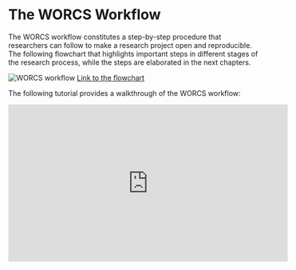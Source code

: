 # The WORCS Workflow {-}

The WORCS workflow constitutes a step-by-step procedure that researchers can follow to make a research project open and reproducible. The following flowchart that highlights important steps in different stages of the research process, while the steps are elaborated in the next chapters.

![WORCS workflow](https://github.com/cjvanlissa/worcs/raw/master/paper/workflow_graph/workflow.png)
[Link to the flowchart](https://github.com/cjvanlissa/worcs/raw/master/paper/workflow_graph/workflow.png)

The following tutorial provides a walkthrough of the WORCS workflow:

<iframe width="560" height="315" src="https://www.youtube.com/embed/uzjpN_yFeUU" title="YouTube video player" frameborder="0" allow="accelerometer; autoplay; clipboard-write; encrypted-media; gyroscope; picture-in-picture" allowfullscreen></iframe>